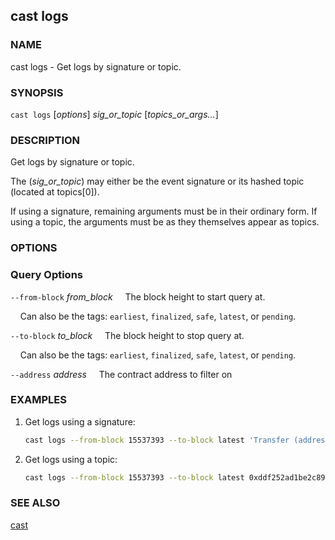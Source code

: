 
## cast logs

### NAME

cast logs - Get logs by signature or topic.

### SYNOPSIS

`cast logs` [*options*] _sig_or_topic_ [*topics_or_args...*]

### DESCRIPTION

Get logs by signature or topic.

The (_sig_or_topic_) may either be the event signature or its hashed topic (located at topics[0]).

If using a signature, remaining arguments must be in their ordinary form. If using a topic, the arguments must be as they themselves appear as topics.

### OPTIONS

### Query Options

`--from-block` _from_block_
&nbsp;&nbsp;&nbsp;&nbsp;The block height to start query at.

&nbsp;&nbsp;&nbsp;&nbsp;Can also be the tags: `earliest`, `finalized`, `safe`, `latest`, or `pending`.

`--to-block` _to_block_
&nbsp;&nbsp;&nbsp;&nbsp;The block height to stop query at.

&nbsp;&nbsp;&nbsp;&nbsp;Can also be the tags: `earliest`, `finalized`, `safe`, `latest`, or `pending`.

`--address` _address_
&nbsp;&nbsp;&nbsp;&nbsp;The contract address to filter on

<WalletOptions />
<RpcOptions />
<EtherscanOptions />

### EXAMPLES

1. Get logs using a signature:
   ```sh
   cast logs --from-block 15537393 --to-block latest 'Transfer (address indexed from, address indexed to, uint256 value)' --address 0x2e8ABfE042886E4938201101A63730D04F160A82
   ```
2. Get logs using a topic:
   ```sh
   cast logs --from-block 15537393 --to-block latest 0xddf252ad1be2c89b69c2b068fc378daa952ba7f163c4a11628f55a4df523b3ef --address 0x0000000000000000000000002e8abfe042886e4938201101a63730d04f160a82
   ```

### SEE ALSO

[cast](./cast.md)
